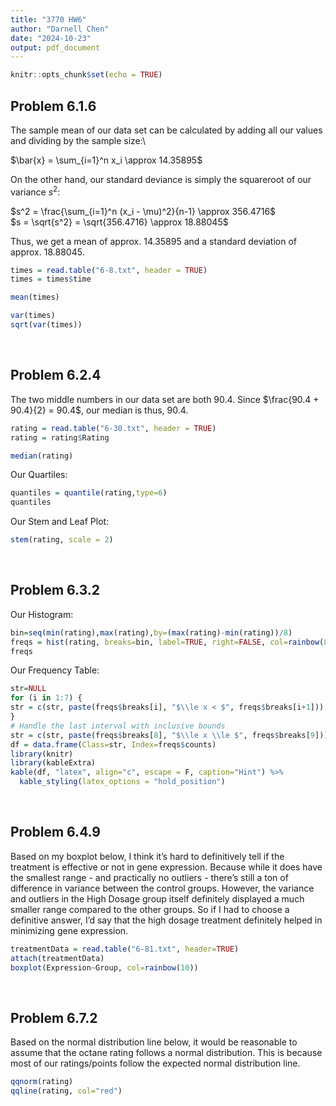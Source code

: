 ```yaml
---
title: "3770 HW6"
author: "Darnell Chen"
date: "2024-10-23"
output: pdf_document
---
```


```r
knitr::opts_chunk$set(echo = TRUE)
```

## Problem 6.1.6

The sample mean of our data set can be calculated by adding all our values and dividing by the sample size:\\

$\bar{x} = \sum_{i=1}^n x_i \approx 14.35895$

On the other hand, our standard deviance is simply the squareroot of our variance $s^2$:

$s^2 = \frac{\sum_{i=1}^n (x_i - \mu)^2}{n-1} \approx 356.4716$\
$s = \sqrt{s^2} = \sqrt{356.4716} \approx 18.88045$

Thus, we get a mean of approx. 14.35895 and a standard deviation of approx. 18.88045.

```r
times = read.table("6-8.txt", header = TRUE)
times = times$time

mean(times)

var(times)
sqrt(var(times))
```

$~$

\pagebreak

## Problem 6.2.4

The two middle numbers in our data set are both 90.4. Since $\frac{90.4 + 90.4}{2} = 90.4$, our median is thus, 90.4.

```r
rating = read.table("6-30.txt", header = TRUE)
rating = rating$Rating

median(rating)
```

Our Quartiles:

```r
quantiles = quantile(rating,type=6)
quantiles
```

Our Stem and Leaf Plot:

```r
stem(rating, scale = 2)
```

$~$

\pagebreak

## Problem 6.3.2

Our Histogram:

```r
bin=seq(min(rating),max(rating),by=(max(rating)-min(rating))/8)
freqs = hist(rating, breaks=bin, label=TRUE, right=FALSE, col=rainbow(8), ylim=c(0, 32))
freqs
```

Our Frequency Table:

```r
str=NULL
for (i in 1:7) {
str = c(str, paste(freqs$breaks[i], "$\\le x < $", freqs$breaks[i+1]))
}
# Handle the last interval with inclusive bounds
str = c(str, paste(freqs$breaks[8], "$\\le x \\le $", freqs$breaks[9]))
df = data.frame(Class=str, Index=freqs$counts)
library(knitr)
library(kableExtra)
kable(df, "latex", align="c", escape = F, caption="Hint") %>%
  kable_styling(latex_options = "hold_position")
```

$~$

\pagebreak

## Problem 6.4.9

Based on my boxplot below, I think it's hard to definitively tell if the treatment is effective or not in gene expression. Because while it does have the smallest range - and practically no outliers - there's still a ton of difference in variance between the control groups. However, the variance and outliers in the High Dosage group itself definitely displayed a much smaller range compared to the other groups. So if I had to choose a definitive answer, I'd say that the high dosage treatment definitely helped in minimizing gene expression.

```r
treatmentData = read.table("6-81.txt", header=TRUE)
attach(treatmentData)
boxplot(Expression~Group, col=rainbow(10))
```

$~$

\pagebreak

## Problem 6.7.2

Based on the normal distribution line below, it would be reasonable to assume that the octane rating follows a normal distribution. This is because most of our ratings/points follow the expected normal distribution line.

```r
qqnorm(rating)
qqline(rating, col="red")
```

